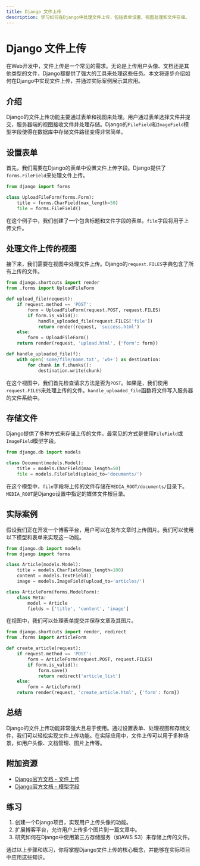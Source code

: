 ```yaml
---
title: Django 文件上传
description: 学习如何在Django中处理文件上传，包括表单设置、视图处理和文件存储。
---
```


# Django 文件上传

在Web开发中，文件上传是一个常见的需求。无论是上传用户头像、文档还是其他类型的文件，Django都提供了强大的工具来处理这些任务。本文将逐步介绍如何在Django中实现文件上传，并通过实际案例展示其应用。

## 介绍

Django的文件上传功能主要通过表单和视图来处理。用户通过表单选择文件并提交，服务器端的视图接收文件并处理存储。Django的`FileField`和`ImageField`模型字段使得在数据库中存储文件路径变得非常简单。

## 设置表单

首先，我们需要在Django的表单中设置文件上传字段。Django提供了`forms.FileField`来处理文件上传。

```python
from django import forms

class UploadFileForm(forms.Form):
    title = forms.CharField(max_length=50)
    file = forms.FileField()
```

在这个例子中，我们创建了一个包含标题和文件字段的表单。`file`字段将用于上传文件。

## 处理文件上传的视图

接下来，我们需要在视图中处理文件上传。Django的`request.FILES`字典包含了所有上传的文件。

```python
from django.shortcuts import render
from .forms import UploadFileForm

def upload_file(request):
    if request.method == 'POST':
        form = UploadFileForm(request.POST, request.FILES)
        if form.is_valid():
            handle_uploaded_file(request.FILES['file'])
            return render(request, 'success.html')
    else:
        form = UploadFileForm()
    return render(request, 'upload.html', {'form': form})

def handle_uploaded_file(f):
    with open('some/file/name.txt', 'wb+') as destination:
        for chunk in f.chunks():
            destination.write(chunk)
```

在这个视图中，我们首先检查请求方法是否为`POST`。如果是，我们使用`request.FILES`来处理上传的文件。`handle_uploaded_file`函数将文件写入服务器的文件系统中。

## 存储文件

Django提供了多种方式来存储上传的文件。最常见的方式是使用`FileField`或`ImageField`模型字段。

```python
from django.db import models

class Document(models.Model):
    title = models.CharField(max_length=50)
    file = models.FileField(upload_to='documents/')
```

在这个模型中，`file`字段将上传的文件存储在`MEDIA_ROOT/documents/`目录下。`MEDIA_ROOT`是Django设置中指定的媒体文件根目录。

## 实际案例

假设我们正在开发一个博客平台，用户可以在发布文章时上传图片。我们可以使用以下模型和表单来实现这一功能。

```python
from django.db import models
from django import forms

class Article(models.Model):
    title = models.CharField(max_length=100)
    content = models.TextField()
    image = models.ImageField(upload_to='articles/')

class ArticleForm(forms.ModelForm):
    class Meta:
        model = Article
        fields = ['title', 'content', 'image']
```

在视图中，我们可以处理表单提交并保存文章及其图片。

```python
from django.shortcuts import render, redirect
from .forms import ArticleForm

def create_article(request):
    if request.method == 'POST':
        form = ArticleForm(request.POST, request.FILES)
        if form.is_valid():
            form.save()
            return redirect('article_list')
    else:
        form = ArticleForm()
    return render(request, 'create_article.html', {'form': form})
```

## 总结

Django的文件上传功能非常强大且易于使用。通过设置表单、处理视图和存储文件，我们可以轻松实现文件上传功能。在实际应用中，文件上传可以用于多种场景，如用户头像、文档管理、图片上传等。

## 附加资源

- [Django官方文档 - 文件上传](https://docs.djangoproject.com/en/stable/topics/http/file-uploads/)
- [Django官方文档 - 模型字段](https://docs.djangoproject.com/en/stable/ref/models/fields/)

## 练习

1. 创建一个Django项目，实现用户上传头像的功能。
2. 扩展博客平台，允许用户上传多个图片到一篇文章中。
3. 研究如何在Django中使用第三方存储服务（如AWS S3）来存储上传的文件。

通过以上步骤和练习，你将掌握Django文件上传的核心概念，并能够在实际项目中应用这些知识。